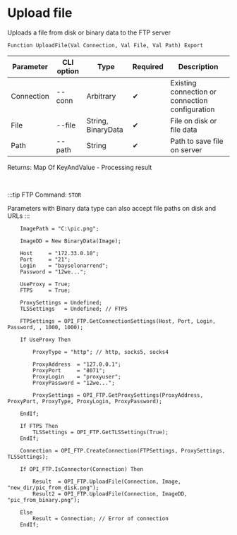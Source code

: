 ﻿---
sidebar_position: 1
description: Upload file and other functions to work with FTP in the Open Integration Package, a free open-source integration library for 1C:Enterprise 8, OneScript and CLI
keywords: [1C, 1С, 1С:Enterprise, 1С:Enterprise 8.3, API, Integration, Services, Exchange, OneScript, CLI, FTP]
---


# Upload file
 Uploads a file from disk or binary data to the FTP server



`Function UploadFile(Val Connection, Val File, Val Path) Export`

  | Parameter | CLI option | Type | Required | Description |
  |-|-|-|-|-|
  | Connection | --conn | Arbitrary | &#x2714; | Existing connection or connection configuration |
  | File | --file | String, BinaryData | &#x2714; | File on disk or file data |
  | Path | --path | String | &#x2714; | Path to save file on server |

  
  Returns:  Map Of KeyAndValue - Processing result

<br/>

:::tip
FTP Command: `STOR`

Parameters with Binary data type can also accept file paths on disk and URLs
:::
<br/>



```bsl title="1C:Enterprise/OneScript code example"
    ImagePath = "C:\pic.png";

    ImageDD = New BinaryData(Image);

    Host     = "172.33.0.10";
    Port     = "21";
    Login    = "bayselonarrend";
    Password = "12we...";

    UseProxy = True;
    FTPS     = True;

    ProxySettings = Undefined;
    TLSSettings   = Undefined; // FTPS

    FTPSettings = OPI_FTP.GetConnectionSettings(Host, Port, Login, Password, , 1000, 1000);

    If UseProxy Then

        ProxyType = "http"; // http, socks5, socks4

        ProxyAddress  = "127.0.0.1";
        ProxyPort     = "8071";
        ProxyLogin    = "proxyuser";
        ProxyPassword = "12we...";

        ProxySettings = OPI_FTP.GetProxySettings(ProxyAddress, ProxyPort, ProxyType, ProxyLogin, ProxyPassword);

    EndIf;

    If FTPS Then
        TLSSettings = OPI_FTP.GetTLSSettings(True);
    EndIf;

    Connection = OPI_FTP.CreateConnection(FTPSettings, ProxySettings, TLSSettings);

    If OPI_FTP.IsConnector(Connection) Then

        Result  = OPI_FTP.UploadFile(Connection, Image, "new_dir/pic_from_disk.png");
        Result2 = OPI_FTP.UploadFile(Connection, ImageDD, "pic_from_binary.png");

    Else
        Result = Connection; // Error of connection
    EndIf;
```
 




